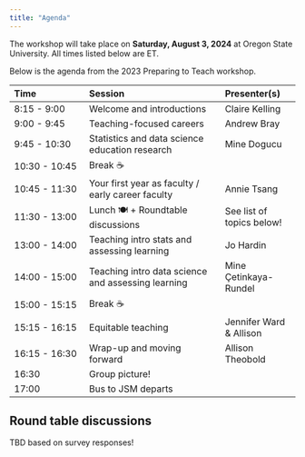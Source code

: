 ```yaml
---
title: "Agenda"
---
```


The workshop will take place on **Saturday, August 3, 2024** at Oregon State University.
All times listed below are ET.

Below is the agenda from the 2023 Preparing to Teach workshop.

| Time          | Session                                            | Presenter(s)              |
|:------------------|:---------------------------------|:------------------|
| 8:15 - 9:00   | Welcome and introductions                          | Claire Kelling          |
| 9:00 - 9:45   | Teaching-focused careers                           | Andrew Bray               |
| 9:45 - 10:30  | Statistics and data science education research     | Mine Dogucu               |
| 10:30 - 10:45 | Break ☕                                           |                           |
| 10:45 - 11:30 | Your first year as faculty / early career faculty  | Annie Tsang               |
| 11:30 - 13:00 | Lunch 🍽️ + Roundtable discussions                  | See list of topics below! |
| 13:00 - 14:00 | Teaching intro stats and assessing learning        | Jo Hardin                 |
| 14:00 - 15:00 | Teaching intro data science and assessing learning | Mine Çetinkaya-Rundel     |
| 15:00 - 15:15 | Break ☕                                           |                           |
| 15:15 - 16:15 | Equitable teaching                                 | Jennifer Ward & Allison   |
| 16:15 - 16:30 | Wrap-up and moving forward                         | Allison Theobold            |
| 16:30         | Group picture!                                     |                           |
| 17:00         | Bus to JSM departs                                 |                           |

## Round table discussions

TBD based on survey responses!

<!-- -   Getting started with grant writing -->

<!-- -   Mentoring undergraduate projects, research, and extra curriculars (e.g., Datafest) -->

<!-- -   Alternative research projects (e.g., software, textbooks, websites, course materials) -->

<!-- -   Negotiating Your Job Offer -->

<!-- -   Teaching with Technology -->

<!-- -   Culturally Responsive Teaching -->

<!-- -   Applying for Teaching-focused Positions -->

